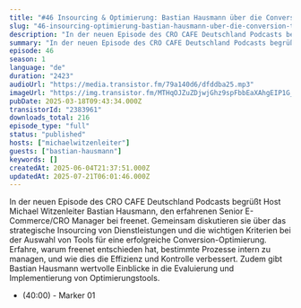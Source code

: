 ```yaml
---
title: "#46 Insourcing & Optimierung: Bastian Hausmann über die Conversion-Taktik von freenet"
slug: "46-insourcing-optimierung-bastian-hausmann-uber-die-conversion-taktik-von-freenet"
description: "In der neuen Episode des CRO CAFE Deutschland Podcasts begrüßt Host Michael Witzenleiter Bastian Hausmann, den erfahrenen Senior E-Commerce/CRO Manager bei freenet. Gemeinsam diskutieren sie über das strategische Insourcing von Dienstleistungen und die wichtigen Kriterien bei der Auswahl von Tools für eine erfolgreiche Conversion-Optimierung. Erfahre, warum freenet entschieden hat, bestimmte Prozesse intern zu managen, und wie dies die Effizienz und Kontrolle verbessert. Zudem gibt Bastian Hausmann wertvolle Einblicke in die Evaluierung und Implementierung von Optimierungstools. \n\n- (40:00) - Marker 01"
summary: "In der neuen Episode des CRO CAFE Deutschland Podcasts begrüßt Host Michael Witzenleiter Bastian Hausmann, den erfahrenen Senior E-Commerce/CRO Manager bei freenet. Gemeinsam diskutieren sie über das strategische Insourcing von Dienstleistungen und die wichtigen Kriterien bei der Auswahl von Tools für eine erfolgreiche Conversion-Optimierung. Erfahre, warum freenet entschieden hat, bestimmte Prozesse intern zu managen, und wie dies die Effizienz und Kontrolle verbessert. Zudem gibt Bastian Hausmann wertvolle Einblicke in die Evaluierung und Implementierung von Optimierungstools. \n40:00 - Marker 01"
episode: 46
season: 1
language: "de"
duration: "2423"
audioUrl: "https://media.transistor.fm/79a140d6/dfddba25.mp3"
imageUrl: "https://img.transistor.fm/MTHqOJZuZDjwjGhz9spFbbEaXAhgEIP1G_ZA-I6g0YE/rs:fill:3000:3000:1/q:60/aHR0cHM6Ly9pbWct/dXBsb2FkLXByb2R1/Y3Rpb24udHJhbnNp/c3Rvci5mbS9hN2Iz/OWQ4MWFiMWJlZTVh/ZmU1NTgyNzRjYWIx/ZmVmNi5qcGc.webp"
pubDate: 2025-03-18T09:43:34.000Z
transistorId: "2383961"
downloads_total: 216
episode_type: "full"
status: "published"
hosts: ["michaelwitzenleiter"]
guests: ["bastian-hausmann"]
keywords: []
createdAt: 2025-06-04T21:37:51.000Z
updatedAt: 2025-07-21T06:01:46.000Z
---
```


In der neuen Episode des CRO CAFE Deutschland Podcasts begrüßt Host Michael Witzenleiter Bastian Hausmann, den erfahrenen Senior E-Commerce/CRO Manager bei freenet. Gemeinsam diskutieren sie über das strategische Insourcing von Dienstleistungen und die wichtigen Kriterien bei der Auswahl von Tools für eine erfolgreiche Conversion-Optimierung. Erfahre, warum freenet entschieden hat, bestimmte Prozesse intern zu managen, und wie dies die Effizienz und Kontrolle verbessert. Zudem gibt Bastian Hausmann wertvolle Einblicke in die Evaluierung und Implementierung von Optimierungstools. 

- (40:00) - Marker 01
